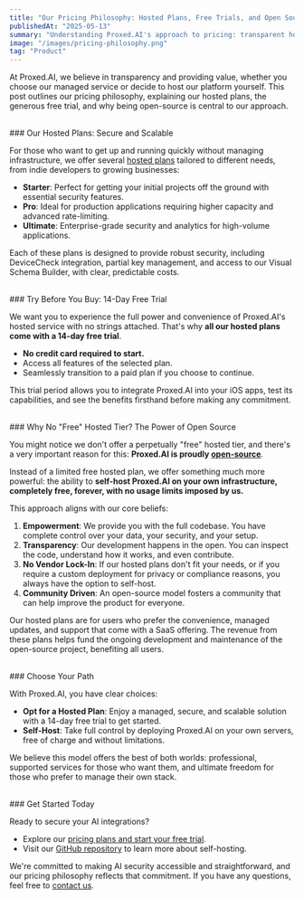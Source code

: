```yaml
---
title: "Our Pricing Philosophy: Hosted Plans, Free Trials, and Open Source Freedom"
publishedAt: "2025-05-13"
summary: "Understanding Proxed.AI's approach to pricing: transparent hosted plans with a 14-day free trial, and why our open-source nature means you can always self-host for free."
image: "/images/pricing-philosophy.png"
tag: "Product"
---
```


At Proxed.AI, we believe in transparency and providing value, whether you choose our managed service or decide to host our platform yourself. This post outlines our pricing philosophy, explaining our hosted plans, the generous free trial, and why being open-source is central to our approach.

<br />
### Our Hosted Plans: Secure and Scalable

For those who want to get up and running quickly without managing infrastructure, we offer several [hosted plans](https://proxed.ai/#pricing) tailored to different needs, from indie developers to growing businesses:

*   **Starter**: Perfect for getting your initial projects off the ground with essential security features.
*   **Pro**: Ideal for production applications requiring higher capacity and advanced rate-limiting.
*   **Ultimate**: Enterprise-grade security and analytics for high-volume applications.

Each of these plans is designed to provide robust security, including DeviceCheck integration, partial key management, and access to our Visual Schema Builder, with clear, predictable costs.

<br />
### Try Before You Buy: 14-Day Free Trial

We want you to experience the full power and convenience of Proxed.AI's hosted service with no strings attached. That's why **all our hosted plans come with a 14-day free trial**.

*   **No credit card required to start.**
*   Access all features of the selected plan.
*   Seamlessly transition to a paid plan if you choose to continue.

This trial period allows you to integrate Proxed.AI into your iOS apps, test its capabilities, and see the benefits firsthand before making any commitment.

<br />
### Why No "Free" Hosted Tier? The Power of Open Source

You might notice we don't offer a perpetually "free" hosted tier, and there's a very important reason for this: **Proxed.AI is proudly [open-source](https://github.com/nech-ai/proxed)**.

Instead of a limited free hosted plan, we offer something much more powerful: the ability to **self-host Proxed.AI on your own infrastructure, completely free, forever, with no usage limits imposed by us.**

This approach aligns with our core beliefs:

1.  **Empowerment**: We provide you with the full codebase. You have complete control over your data, your security, and your setup.
2.  **Transparency**: Our development happens in the open. You can inspect the code, understand how it works, and even contribute.
3.  **No Vendor Lock-In**: If our hosted plans don't fit your needs, or if you require a custom deployment for privacy or compliance reasons, you always have the option to self-host.
4.  **Community Driven**: An open-source model fosters a community that can help improve the product for everyone.

Our hosted plans are for users who prefer the convenience, managed updates, and support that come with a SaaS offering. The revenue from these plans helps fund the ongoing development and maintenance of the open-source project, benefiting all users.

<br />
### Choose Your Path

With Proxed.AI, you have clear choices:

*   **Opt for a Hosted Plan**: Enjoy a managed, secure, and scalable solution with a 14-day free trial to get started.
*   **Self-Host**: Take full control by deploying Proxed.AI on your own servers, free of charge and without limitations.

We believe this model offers the best of both worlds: professional, supported services for those who want them, and ultimate freedom for those who prefer to manage their own stack.

<br />
### Get Started Today

Ready to secure your AI integrations?

*   Explore our [pricing plans and start your free trial](https://proxed.ai/#pricing).
*   Visit our [GitHub repository](https://github.com/nech-ai/proxed) to learn more about self-hosting.

We're committed to making AI security accessible and straightforward, and our pricing philosophy reflects that commitment. If you have any questions, feel free to [contact us](mailto:alex@proxed.ai).
